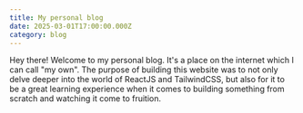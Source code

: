 ```yaml
---
title: My personal blog
date: 2025-03-01T17:00:00.000Z
category: blog
---
```


Hey there! Welcome to my personal blog. It's a place on the internet which I can call "my own". The purpose of building this website was to not only delve deeper into the world of ReactJS and TailwindCSS, but also for it to be a great learning experience when it comes to building something from scratch and watching it come to fruition. 
